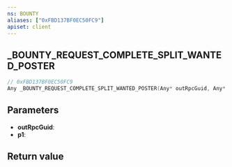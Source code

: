 ```yaml
---
ns: BOUNTY
aliases: ["0xFBD137BF0EC50FC9"]
apiset: client
---
```

## _BOUNTY_REQUEST_COMPLETE_SPLIT_WANTED_POSTER

```c
// 0xFBD137BF0EC50FC9
Any _BOUNTY_REQUEST_COMPLETE_SPLIT_WANTED_POSTER(Any* outRpcGuid, Any* p1);
```


## Parameters
* **outRpcGuid**:
* **p1**:

## Return value
